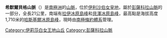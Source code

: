 {{coord|83|24|S|51|46|W|source:GNIS|display=title}}

'''希默爾貝格山脈'''（{{lang-en|Himmelberg Hills}}）是[[南極洲|南極洲]]的[[山脈|山脈]]，位於[[伊利沙伯女皇地|伊利沙伯女皇地]]，屬於[[彭薩科拉山脈|彭薩科拉山脈]]的一部分，全長21公里，南端有[[拉伊冰原島峰|拉伊冰原島峰]]和[[貝澤冰原島峰|貝澤冰原島峰]]，最高點是海拔高度1,710米的[[哈斯基爾冰原島峰|哈斯基爾冰原島峰]]，現時由[[南極條約體系|南極條約體系]]管理。

{{DEFAULTSORT:Himmelberg Hills}}
[[Category:伊莉莎白女王地山丘|Category:伊莉莎白女王地山丘]]
[[Category:彭薩科拉山脈|Category:彭薩科拉山脈]]


{{QueenElizabethLand-geo-stub}}